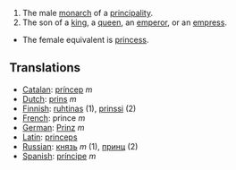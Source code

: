 #The male [[monarch]] of a [[principality]].
#The son of a [[king]], a [[queen]], an [[emperor]], or an [[empress]].
*The female equivalent is [[princess]].

==Translations==
*[[Catalan]]: [[príncep]] ''m''
*[[Dutch]]: [[prins]] ''m''
*[[Finnish]]: [[ruhtinas]] (1), [[prinssi]] (2)
*[[French]]: prince ''m''
*[[German]]: [[Prinz]] ''m''
*[[Latin]]: [[princeps]]
*[[Russian]]: [[князь]] ''m'' (1), [[принц]] (2)
*[[Spanish]]: [[príncipe]] ''m''